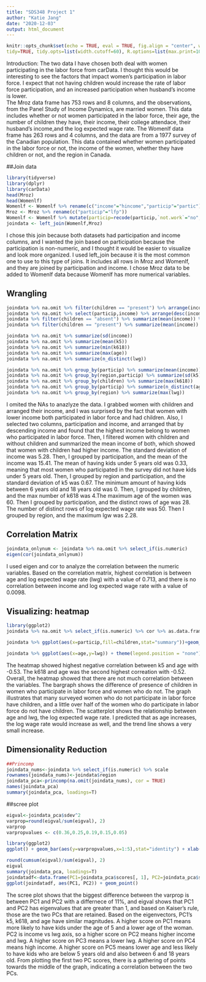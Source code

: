 ```yaml
---
title: "SDS348 Project 1"
author: "Katie Jang"
date: "2020-12-03"
output: html_document
---
```


```r
knitr::opts_chunk$set(echo = TRUE, eval = TRUE, fig.align = "center", warning = F, message = F,
tidy=TRUE, tidy.opts=list(width.cutoff=60), R.options=list(max.print=100))
```



Introduction:
  The two data I have chosen both deal with women participating in the labor force from carData. I thought this would be interesting to see the factors that impact women's participation in labor force. I expect that not having children would increase the rate of labor force participation, and an increased participation when husband's income is lower.  
  The Mroz data frame has 753 rows and 8 columns, and the observations, from the Panel Study of Income Dynamics, are married women. This data includes whether or not women participated in the labor force, their age, the number of children they have, their income, their college attendace, their husband's income,and the log expected wage rate. The Womenlf data frame has 263 rows and 4 columns, and the data are from a 1977 survey of the Canadian population. This data contained whether women participated in the labor force or not, the income of the women, whether they have children or not, and the region in Canada.

##Join data



```r
library(tidyverse)
library(dplyr)
library(carData)
head(Mroz)
head(Womenlf)
Womenlf <- Womenlf %>% rename(c("income"="hincome","particip"="partic"))
Mroz <- Mroz %>% rename(c("particip"="lfp"))
Womenlf <- Womenlf %>% mutate(particip=recode(particip,`not.work`="no",`fulltime`="yes",'parttime'="yes"))
joindata <- left_join(Womenlf,Mroz)

```

I chose this join because both datasets had participation and income columns, and I wanted the join based on participation because the participation is non-numeric, and I thought it would be easier to visualize and look more organized. I used left_join because it is the most common one to use to this type of joins. It  includes all rows in Mroz and Womenlf, and they are joined by participation and income. I chose Mroz data to be added to Womenlf data because Womenlf has more numerical variables. 


## Wrangling


```R
joindata %>% na.omit %>% filter(children == "present") %>% arrange(income) %>% head
joindata %>% na.omit %>% select(particip,income) %>% arrange(desc(income)) %>% head
joindata %>% filter(children == "absent") %>% summarize(mean(income)) %>% head
joindata %>% filter(children == "present") %>% summarize(mean(income)) %>% head

joindata %>% na.omit %>% summarize(sd(income)) 
joindata %>% na.omit %>% summarize(mean(k5)) 
joindata %>% na.omit %>% summarize(min(k618)) 
joindata %>% na.omit %>% summarize(max(age)) 
joindata %>% na.omit %>% summarize(n_distinct(lwg)) 

joindata %>% na.omit %>% group_by(particip) %>% summarize(mean(income)) 
joindata %>% na.omit %>% group_by(region,particip) %>% summarize(sd(k5)) 
joindata %>% na.omit %>% group_by(children) %>% summarize(max(k618)) 
joindata %>% na.omit %>% group_by(particip) %>% summarize(n_distinct(age)) 
joindata %>% na.omit %>% group_by(region) %>% summarize(max(lwg))


```

  I omited the NAs to anazlyze the data. I grabbed women with children and arranged their income, and I was surprised by the fact that women with lower income both participated in labor force and had children. Also, I selected two columns, participation and income, and arranged that by descending income and found that the highest income belong to women who participated in labor force. Then, I filtered women with children and without children and summarized the mean income of both, which showed that women with children had higher income. 
  The standard deviation of income was 5.28. Then, I grouped by participation, and the mean of the income was 15.41. The mean of having kids under 5 years old was 0.33, meaning that most women who participated in the survey did not have kids under 5 years old. Then, I grouped by region and participation, and the standard deviation of k5 was 0.67. The minimum amount of having kids between 6 years old and 18 years old was 0. Then, I grouped by children, and the max number of k618 was 4.The maximum age of the women was 60. Then I grouped by participation, and the distinct rows of age was 28. The number of distinct rows of log expected wage rate was 50. Then I grouped by region, and the maximum lgw was 2.28. 
  



## Correlation Matrix
```R
joindata_onlynum <- joindata %>% na.omit %>% select_if(is.numeric)
eigen(cor(joindata_onlynum))

```

I used eigen and cor to analyze the correlation between the numeric variables. Based on the correlation matrix, highest correlation is between age and log expected wage rate (lwg) with a value of 0.713, and there is no correlation between income and log expected wage rate with a value of 0.0098. 

## Visualizing: heatmap
```R
library(ggplot2)
joindata %>% na.omit %>% select_if(is.numeric) %>% cor %>% as.data.frame %>% rownames_to_column %>% pivot_longer(-1) %>% ggplot(aes(rowname,name,fill=value,stat="summary"))+geom_tile()+ geom_text(aes(label=round(value,2)))+ xlab("")+ylab("")+coord_fixed()

joindata %>% ggplot(aes(x=particip,fill=children,stat="summary"))+geom_bar()  + xlab("participation in labor force")

joindata %>% ggplot(aes(x=age,y=lwg)) + theme(legend.position = "none")+ geom_point(color="red") + geom_smooth(method="lm")
```
  
  
  The heatmap showed highest negative correlation between k5 and age with -0.53. The k618 and age was the second highest correation with -0.52. Overall, the heatmap showed that there are not much correlation between the variables. The bargraph shows the difference of presence of children in women who participate in labor force and women who do not. The graph illustrates that many surveyed women who do not participate in labor force have children, and a little over half of the women who do participate in labor force do not have children. The scatterplot shows the relationship between age and lwg, the log expected wage rate. I predicted that as age increases, the log wage rate would increase as well, and the trend line shows a very small increase.

## Dimensionality Reduction
```R
##Princomp
joindata_nums<-joindata %>% select_if(is.numeric) %>% scale
rownames(joindata_nums)<-joindata$region
joindata_pca<-princomp(na.omit(joindata_nums), cor = TRUE)
names(joindata_pca)
summary(joindata_pca, loadings=T)

```


##scree plot

```R
eigval<-joindata_pca$sdev^2 
varprop=round(eigval/sum(eigval), 2)
varprop
varpropvalues <- c(0.36,0.25,0.19,0.15,0.05)

library(ggplot2)
ggplot() + geom_bar(aes(y=varpropvalues,x=1:5),stat="identity") + xlab("") + geom_path(aes(y=varpropvalues, x=1:5)) + geom_text(aes(x=1:5, y=varpropvalues, label=round(varpropvalues, 2)), vjust=1, col="white", size=5) + scale_y_continuous(breaks=seq(0, .6, .2), labels = scales::percent) + scale_x_continuous(breaks=1:10)

round(cumsum(eigval)/sum(eigval), 2) 
eigval
summary(joindata_pca, loadings=T)
joindatadf<-data.frame(PC1=joindata_pca$scores[, 1], PC2=joindata_pca$scores[, 2])
ggplot(joindatadf, aes(PC1, PC2)) + geom_point()

```

  The scree plot shows that the biggest difference between the varprop is between PC1 and PC2 with a differnece of 11%, and eigval shows that PC1 and PC2 has eigenvalues that are greater than 1, and based on Kaiser's rule, those are the two PCs that are retained. Based on the eigenvectors, PC1's k5, k618, and age have similar magnitudes. A higher score on PC1 means more likely to have kids under the age of 5 and a lower age of the woman. PC2 is income vs lwg axis, so a higher score on PC2 means higher income and lwg. A higher score on PC3 means a lower lwg. A higher score on PC4 means high income. A higher score on PC5 means lower age and less likely to have kids who are below 5 years old and also between 6 and 18 years old. 
  From plotting the first two PC scores, there is a gathering of points towards the middle of the graph, indicating a correlation between the two PCs. 
